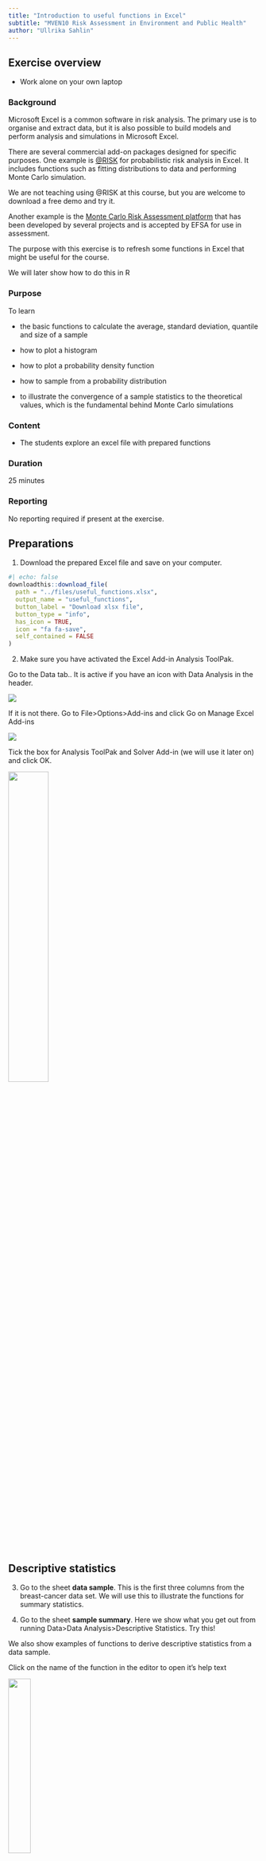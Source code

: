 ```yaml
---
title: "Introduction to useful functions in Excel"
subtitle: "MVEN10 Risk Assessment in Environment and Public Health"
author: "Ullrika Sahlin"
---
```


## Exercise overview

- Work alone on your own laptop 

### Background

Microsoft Excel is a common software in risk analysis. The primary use is to organise and extract data, but it is also possible to build models and perform analysis and simulations in Microsoft Excel.

There are several commercial add-on packages designed for specific purposes. One example is [@RISK](https://lumivero.com/products/at-risk/) for probabilistic risk analysis in Excel. It includes functions such as fitting distributions to data and performing Monte Carlo simulation. 

We are not teaching using @RISK at this course, but you are welcome to download a free demo and try it. 

Another example is the [Monte Carlo Risk Assessment platform](https://mcra.rivm.nl/mcra/#/) that has been developed by several projects and is accepted by EFSA for use in assessment. 

The purpose with this exercise is to refresh some functions in Excel that might be useful for the course. 

We will later show how to do this in R

### Purpose

To learn 

- the basic functions to calculate the average, standard deviation, quantile and size of a sample

- how to plot a histogram

- how to plot a probability density function 

- how to sample from a probability distribution

- to illustrate the convergence of a sample statistics to the theoretical values, which is the fundamental behind Monte Carlo simulations

### Content

- The students explore an excel file with prepared functions

### Duration

25 minutes

### Reporting

No reporting required if present at the exercise.

## Preparations

(@) Download the prepared Excel file and save on your computer.

```r
#| echo: false
downloadthis::download_file(
  path = "../files/useful_functions.xlsx",
  output_name = "useful_functions",
  button_label = "Download xlsx file",
  button_type = "info",
  has_icon = TRUE,
  icon = "fa fa-save",
  self_contained = FALSE
)
```

(@) Make sure you have activated the Excel Add-in Analysis ToolPak. 

Go to the Data tab.. It is active if you have an icon with Data Analysis in the header. 

![](../img/xlsx2.png)

If it is not there. Go to File>Options>Add-ins and click Go on Manage Excel Add-ins

![](../img/xlsx1.png)

Tick the box for Analysis ToolPak and Solver Add-in (we will use it later on) and click OK.

![](../img/xlsx3.png){width=40%}

## Descriptive statistics

(@) Go to the sheet **data sample**. This is the first three columns from the breast-cancer data set. We will use this to illustrate the functions for summary statistics.

(@) Go to the sheet **sample summary**. Here we show what you get out from running Data>Data Analysis>Descriptive Statistics. Try this!

We also show examples of functions to derive descriptive statistics from a data sample. 

:::{.callout-tip}
Click on the name of the function in the editor to open it's help text

![](../img/xlsx4.png){width=30%}
:::

(@) Calculate the three summary statistics described in the green area of the sheet. 

- The third quartile in the sample, P75, should be 15.78

- The 5% quantile (or 5th percentile), P05, should be 9.52

- The coefficient of variation is the ratio between the sample standard deviation and the sample mean, and should be 25%

:::{.callout-tip}
Solutions are found at the end of this document - but try first! 
:::

## Histogram 

(@) Go to the sheet **plot a histogram** and explore the two ways to create a histogram. 

## Probability functions

(@) Go to the sheet **probability functions**. 

Here we listed the functions available in a standard Excel. A density (PDF) and a probability (CDF) is calculated using the function ending with .DIST, but with different arguments. A quantile is calculated with the function ending with .INV. Different distributions are considered by using the name or short name before .DIST or .INV.

(@) Calculate the probability that a normally distributed variable with mean 14 and standard deviation 3.5 is less than 10
- Answer should be 0.127

(@) Find the 95% quantile in the same distribution
- Answer should be 19.8

(@) Calculate the probability that an exponentially distributed variable with mean 14 is less than 10
- Answer should be 0.51

## Plot probability distributions

The general principle to plot a function is to create pairs of x-y values that are connected by a line. 

(@) Go to the sheet **plot probability distribution** and study the plotting of the probability density function for a normal distribution with mean 14 and standard deviation 3.5. 

- Column A: pp-values are probabilities going from 0.01 to 0.99 - this is a trick to avoid having to create new x-values every time we change the parameters of the distribution. 

- Column B: the x-values are generated by calculating the quantile for each pp-value 

- Column C: the y-values (probability density) is calculated for each x-value

(@) See what happens when you change the values of the parameters mean and standard deviation (yellow cells)

:::{.callout-tip}
The only thing you need to change are the parameters!

Linking functions to each other will save a lot of time and reduce the risk for errors when you work with excel. 
:::

:::{.callout-warning title="Extra"}
If you feel you have the time or do another time:

Copy the sheet and refine the grid by using pp-values from 0.001 to 0.999. 
:::

## Random sampling

(@) Go to the sheet **random sampling**. 

All sample generators start with a random number between 0 and 1. This is also a sample from a uniform distribution. 

:::{.callout-tip}
Press F9 to make a new draw
:::

(@) Type into cell D4 a function that generates a uniform random number in the interval 1 to 6. Hint: check out the help text for RAND

A random draw from a probability distribution can be generated by the inverse method. 
- Draws pp-values from a uniform distribution between 0 and 1
- Transform them into quantiles of the target distribution

(@) The inverse method is demonstrated in cell D6 where it generates random draws from a normal distribution

(@) In cell D8 we draw from a beta distribution

The inverse method is used for generating random values from probability distributions in Monte Carlo simulations.

## Compare descriptive statistics against theoretical values

Wow - now we can generate data where we know the true value on parameters and all theoretical probabilities and quantiles, and compare with what we get when deriving descriptive statistics from the random sample. 

Now we can explore the importance of large number of random numbers to gett good approximations when doing Monte Carlo simulations.

(@) Go to the final sheet **compare**

This sheet generates a random sample from a beta distribution. 

A beta distribution has two parameters $\alpha$ and $\beta$ 

The expected value of a beta distributed variable is $\frac{\alpha}{\alpha+\beta}$

(@) Compare the calculated sample average to the theoretical expected value (green cells)

We can also derive the theoretical quantile, let us say the P95. 

(@) Compare the quantile from the sample with the quantile calculated from the inverse probability distribution function (blue cells)

- Which of them has the smallest difference? Why do you think it is like that?

:::{.callout-warning title="Extra"}
If you feel you have the time or do another time:

Explore what happens with the difference between theoretical and statistical values when you increase sample size from 20 to a high number (close to 1000)? 

Tip: Drag the formula in column B27 down to a row with a large number.
:::

## Solutions

### Functions in Excel

QUARTILE.INC('data sample'!C:C,3)

PERCENTILE.INC('data sample'!C:C,0.05)

STDEV.S('data sample'!C:C)/AVERAGE('data sample'!C:C)*100

NORM.DIST(10,14,3.5,1)

NORM.INV(0.95,14,3.5)

EXPON.DIST(10,1/14,1)

RAND()*(6-1)+1

### Functions in R

You can find a reproduction of the calculations, visualisations and simulations using R. 

[Useful functions reproduced using R]((../ex/useful_functions_with_R.qmd))

